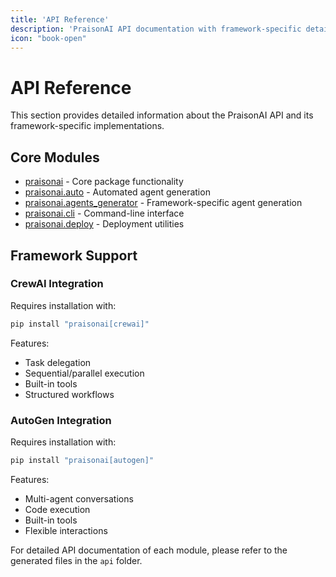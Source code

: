 ```yaml
---
title: 'API Reference'
description: 'PraisonAI API documentation with framework-specific details'
icon: "book-open"
---
```


# API Reference

This section provides detailed information about the PraisonAI API and its framework-specific implementations.

## Core Modules

- [praisonai](./praisonai/index) - Core package functionality
- [praisonai.auto](./praisonai/auto) - Automated agent generation
- [praisonai.agents_generator](./praisonai/agents_generator) - Framework-specific agent generation
- [praisonai.cli](./praisonai/cli) - Command-line interface
- [praisonai.deploy](./praisonai/deploy) - Deployment utilities

## Framework Support

### CrewAI Integration
Requires installation with:
```bash
pip install "praisonai[crewai]"
```

Features:
- Task delegation
- Sequential/parallel execution
- Built-in tools
- Structured workflows

### AutoGen Integration
Requires installation with:
```bash
pip install "praisonai[autogen]"
```

Features:
- Multi-agent conversations
- Code execution
- Built-in tools
- Flexible interactions

For detailed API documentation of each module, please refer to the generated files in the `api` folder.